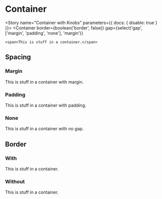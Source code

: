 

<Meta component={Container} title="Components/Atoms/Container" />

# Container
<Description of={Container} />
<ArgsTable of={Container} />

<Story name="Container with Knobs" parameters={{ docs: { disable: true } }}>
  <Container
    border={boolean('border', false)}
    gap={select('gap', ['margin', 'padding', 'none'], 'margin')}
  >
    <span>This is stuff in a container.</span>
  </Container>
</Story>

## Spacing
### Margin
<Canvas>
  <Story name="Margin Gap (Default)">
    <Container
      border={true}
      gap="margin"
    >
      <span>This is stuff in a container with margin.</span>
    </Container>
  </Story>
</Canvas>

### Padding
<Canvas>
  <Story name="Padding Gap">
    <Container
      border={true}
      gap="padding"
    >
      <span>This is stuff in a container with padding.</span>
    </Container>
  </Story>
</Canvas>

### None
<Canvas>
  <Story name="No Gap">
    <Container
      border={true}
      gap="none"
    >
      <span>This is stuff in a container with no gap.</span>
    </Container>
  </Story>
</Canvas>

## Border
### With
<Canvas>
  <Story name="Border">
    <Container
      border={true}
      gap="padding"
    >
      <span>This is stuff in a container.</span>
    </Container>
  </Story>
</Canvas>

### Without
<Canvas>
  <Story name="No Border (Default)">
    <Container
      border={false}
      gap="padding"
    >
      <span>This is stuff in a container.</span>
    </Container>
  </Story>
</Canvas>
